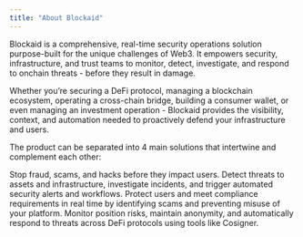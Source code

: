 ```yaml
---
title: "About Blockaid"
---
```


Blockaid is a comprehensive, real-time security operations solution purpose-built for the unique challenges of Web3. It empowers security, infrastructure, and trust teams to monitor, detect, investigate, and respond to onchain threats - before they result in damage.

Whether you’re securing a DeFi protocol, managing a blockchain ecosystem, operating a cross-chain bridge, building a consumer wallet, or even managing an investment operation - Blockaid provides the visibility, context, and automation needed to proactively defend your infrastructure and users.

The product can be separated into 4 main solutions that intertwine and complement each other:

<Columns cols={2}>
  <Card title="End User Protection" icon="shield" iconType="regular" href="/about-blockaid/end-user-protection.mdx">
    Stop fraud, scams, and hacks before they impact users.
  </Card>
  <Card title="Onchain Monitoring" icon="magnifying-glass-dollar" iconType="regular">
    Detect threats to assets and infrastructure, investigate incidents, and trigger automated security alerts and workflows.
  </Card>
  <Card title="Crypto Fraud Prevention" icon="masks-theater" iconType="regular">
    Protect users and meet compliance requirements in real time by identifying scams and preventing misuse of your platform.
  </Card>
  <Card title="Operational Security" icon="suitcase" iconType="regular">
    Monitor position risks, maintain anonymity, and automatically respond to threats across DeFi protocols using tools like Cosigner.
  </Card>
</Columns>